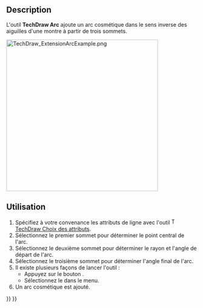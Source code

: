 <languages/>

{{Docnav/fr
|[[TechDraw_ExtensionDrawCosmCircle/fr|Cercle]]
|[[TechDraw_ExtensionDrawCosmCircle3Points/fr|Cercle par 3 points]]
|[[TechDraw_Workbench/fr|Atelier TechDraw]]
|IconL=TechDraw_ExtensionDrawCosmCircle.svg
|IconR=TechDraw_ExtensionDrawCosmCircle3Points.svg
|IconC=Workbench_TechDraw.svg
}}

{{GuiCommand/fr
|Name=TechDraw ExtensionDrawCosmArc
|Name/fr=TechDraw Arc
|MenuLocation=TechDraw → Extensions : taraudages/filetages → Arc
|Workbenches=[[TechDraw_Workbench/fr|TechDraw]]
|Shortcut=
|Version=0.20
|SeeAlso=[[TechDraw_ExtensionDrawCosmCircle/fr|TechDraw Cercle]]
}}

==Description==

L'outil '''TechDraw Arc''' ajoute un arc cosmétique dans le sens inverse des aiguilles d'une montre à partir de trois sommets.

[[Image:TechDraw_ExtensionArcExample.png|400px]]
{{Caption|A droite, un arc cosmétique ajouté}}

<span id="Usage"></span>
==Utilisation==

# Spécifiez à votre convenance les attributs de ligne avec l'outil [[Image:TechDraw_ExtensionSelectLineAttributes.svg|16px]] [[TechDraw_ExtensionSelectLineAttributes/fr|TechDraw Choix des attributs]].
# Sélectionnez le premier sommet pour déterminer le point central de l'arc.
# Sélectionnez le deuxième sommet pour déterminer le rayon et l'angle de départ de l'arc.
# Sélectionnez le troisième sommet pour déterminer l'angle final de l'arc.
# Il existe plusieurs façons de lancer l'outil :
#* Appuyez sur le bouton {{Button|[[Image:TechDraw_ExtensionDrawCosmArc.svg|16px]] [[TechDraw_ExtensionDrawCosmArc/fr|Arc]]}}.
#* Sélectionnez le {{MenuCommand|TechDraw → Extensions : taraudages/filetages → [[Image:TechDraw_ExtensionDrawCosmArc.svg|16px]] Arc}} dans le menu.
# Un arc cosmétique est ajouté.


{{Docnav/fr
|[[TechDraw_ExtensionDrawCosmCircle/fr|Cercle]]
|[[TechDraw_ExtensionDrawCosmCircle3Points/fr|Cercle par 3 points]]
|[[TechDraw_Workbench/fr|Atelier TechDraw]]
|IconL=TechDraw_ExtensionDrawCosmCircle.svg
|IconR=TechDraw_ExtensionDrawCosmCircle3Points.svg
|IconC=Workbench_TechDraw.svg
}}

{{TechDraw_Tools_navi{{#translation:}}}}
{{Userdocnavi{{#translation:}}}}